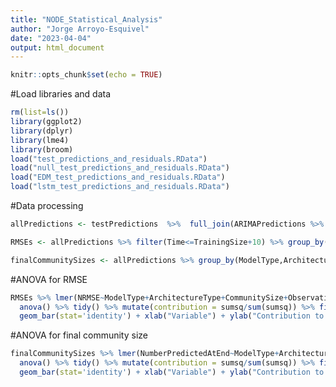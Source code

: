 ```yaml
---
title: "NODE_Statistical_Analysis"
author: "Jorge Arroyo-Esquivel"
date: "2023-04-04"
output: html_document
---
```


```r
knitr::opts_chunk$set(echo = TRUE)
```


#Load libraries and data
```r
rm(list=ls())
library(ggplot2)
library(dplyr)
library(lme4)
library(broom)
load("test_predictions_and_residuals.RData")
load("null_test_predictions_and_residuals.RData")
load("EDM_test_predictions_and_residuals.RData")
load("lstm_test_predictions_and_residuals.RData")
```

#Data processing
```r
allPredictions <- testPredictions  %>%  full_join(ARIMAPredictions %>% mutate(ModelType = "Time Agnostic",ArchitectureType = "ARIMA",RepNumber = 1)) %>% full_join(LSTMPredictions %>% mutate(ModelType = "Time Agnostic",ArchitectureType = "LSTM",RepNumber = 1)) %>% full_join(EDMPredictions %>% mutate(ModelType = "Time Agnostic",ArchitectureType = "EDM",RepNumber = 1))%>% filter(TrainingSize<100)

RMSEs <- allPredictions %>% filter(Time<=TrainingSize+10) %>% group_by(ModelType,ArchitectureType,CommunitySize,ObservationError,TrainingSize,TimeSeriesID,Time,PopID) %>% summarise(MeanLogDensity = mean(LogDensity),RealValue = mean(RealValue),Residuals = RealValue-MeanLogDensity) %>% group_by(ModelType,ArchitectureType,CommunitySize,ObservationError,TrainingSize,TimeSeriesID) %>%  summarise(RMSE = sqrt(sum(Residuals^2)),NRMSE = RMSE/(max(RealValue)-min(RealValue)))

finalCommunitySizes <- allPredictions %>% group_by(ModelType,ArchitectureType,CommunitySize,ObservationError,TrainingSize,TimeSeriesID,PopID,Time) %>% summarise(MeanLogDensity = mean(LogDensity),RealValue = mean(RealValue)) %>%  group_by(ModelType,ArchitectureType,CommunitySize,ObservationError,TrainingSize,TimeSeriesID,PopID) %>% summarise(PredictedatEnd = last(MeanLogDensity)>0,atEnd = last(RealValue)>0) %>% group_by(ModelType,ArchitectureType,CommunitySize,ObservationError,TrainingSize,TimeSeriesID) %>% summarise(NumberPredictedAtEnd = sum(PredictedatEnd), NumberAtEnd = sum(atEnd), Factor = NumberPredictedAtEnd/NumberAtEnd)
```
#ANOVA for RMSE
```r
RMSEs %>% lmer(NRMSE~ModelType+ArchitectureType+CommunitySize+ObservationError+TrainingSize+(1|TimeSeriesID), data = .) %>% 
  anova() %>% tidy() %>% mutate(contribution = sumsq/sum(sumsq)) %>% filter(term != "Residuals") %>% ggplot(aes(reorder(term,contribution),contribution* 100,fill=term)) +
  geom_bar(stat='identity') + xlab("Variable") + ylab("Contribution to variation (%)") + theme_bw() +labs(fill = "Term") + theme(text=element_text(size=20))
```

#ANOVA for final community size
```r
finalCommunitySizes %>% lmer(NumberPredictedAtEnd~ModelType+ArchitectureType+CommunitySize+ObservationError+TrainingSize+(1|TimeSeriesID), data = .) %>% 
  anova() %>% tidy() %>% mutate(contribution = sumsq/sum(sumsq)) %>% filter(term != "Residuals") %>% ggplot(aes(reorder(term,contribution),contribution* 100,fill=term)) +
  geom_bar(stat='identity') + xlab("Variable") + ylab("Contribution to variation (%)") + theme_bw() + ylim(0,55)+labs(fill = "Term") + theme(text=element_text(size=20))
```

